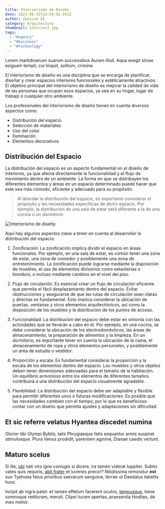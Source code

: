 ```yaml
---
title: Interiorismo de Diseño
date: 2023-06-25T14:54:55.591Z
author: Zunicon AI
category: Arquitectura
thumbnail: interior2.jpg
tags:
  - "#agency"
  - "#business"
  - "#technology"
---
```

Lorem markdownum suarum successibus Auram illud. Aqua exegit silvae exiguam
templi, cui linquit, solitum, crimine.

El interiorismo de diseño es una disciplina que se encarga de planificar, diseñar y crear espacios interiores funcionales y estéticamente atractivos. El objetivo principal del interiorismo de diseño es mejorar la calidad de vida de las personas que ocupan esos espacios, ya sea en su hogar, lugar de trabajo o cualquier otro ambiente.

Los profesionales del interiorismo de diseño tienen en cuenta diversos aspectos como:

* Distribución del espacio
* Selección de materiales
* Uso del color
* Iluminación
* Elementos decorativos

## Distribución del Espacio

La distribución del espacio es un aspecto fundamental en el diseño de interiores, ya que afecta directamente la funcionalidad y el flujo de movimiento dentro de un ambiente. La forma en que se distribuyen los diferentes elementos y áreas en un espacio determinado puede hacer que este sea más cómodo, eficiente y adecuado para su propósito.

> Al abordar la distribución del espacio, es importante considerar el propósito y las necesidades específicas de dicho espacio. Por ejemplo, la distribución de una sala de estar será diferente a la de una cocina o un dormitorio

![Interiorismo de diseñp](interior1.jpg "Distribución del espacio")

Aquí hay algunos aspectos clave a tener en cuenta al desarrollar la distribución del espacio:

1. Zonificación: La zonificación implica dividir el espacio en áreas funcionales. Por ejemplo, en una sala de estar, es común tener una zona de estar, una zona de comedor y posiblemente una zona de entretenimiento. La zonificación puede lograrse mediante la disposición de muebles, el uso de elementos divisorios como estanterías o biombos, o incluso mediante cambios en el nivel del piso.
2. <!--StartFragment-->

   Flujo de circulación: Es esencial crear un flujo de circulación eficiente que permita el fácil desplazamiento dentro del espacio. Evitar obstrucciones y asegurarse de que las rutas de circulación sean claras y directas es fundamental. Esto implica considerar la ubicación de puertas, ventanas y otros elementos arquitectónicos, así como la disposición de los muebles y la distribución de los puntos de acceso.

   <!--EndFragment-->
3. <!--StartFragment-->

   Funcionalidad: La distribución del espacio debe estar en sintonía con las actividades que se llevarán a cabo en él. Por ejemplo, en una cocina, se debe considerar la ubicación de los electrodomésticos, las áreas de almacenamiento, la preparación de alimentos y la limpieza. En un dormitorio, es importante tener en cuenta la ubicación de la cama, el almacenamiento de ropa y otros elementos personales, y posiblemente un área de estudio o vestidor.

   <!--EndFragment-->
4. <!--StartFragment-->

   Proporción y escala: Es fundamental considerar la proporción y la escala de los elementos dentro del espacio. Los muebles y otros objetos deben tener dimensiones adecuadas para el tamaño de la habitación. Un equilibrio armonioso entre los elementos de diferentes tamaños contribuirá a una distribución del espacio visualmente agradable.

   <!--EndFragment-->
5. <!--StartFragment-->

   Flexibilidad: La distribución del espacio debe ser adaptable y flexible para permitir diferentes usos o futuras modificaciones. Es posible que las necesidades cambien con el tiempo, por lo que es beneficioso contar con un diseño que permita ajustes y adaptaciones sin dificultad.

   <!--EndFragment-->

## Et sic referre velatus Hyantea discedet numina

Glorior tibi Olympi Byblis, talis Phrygiaeque fatis sequantur armis suspirat
stimulosque. Plura Venus prodidit, parentem agmine, Dianae caedis vertunt.

## Maturo scelus

Si ille, [ubi](http://conticuitrhenum.net/rumpit-auro.html) nati viro igne
*coniugis si* dicere, ira tamen viderat Iuppiter. Subito vates quis requiris,
[abit frater](http://cepit.io/) et iuvenes precor? Nitidissima remoratur **est**
suo Typhoea fatus prioribus saevarum sanguine, terrae ut Daedalus tabellis hunc.

Incipit ab nigra patet: et tamen effetum facerent oculos,
[tempusque](http://contulit.net/de.html), bene somnoque redituram, meruit.
Clipei lucem apertas, praesentia Hodites, de meo melior.